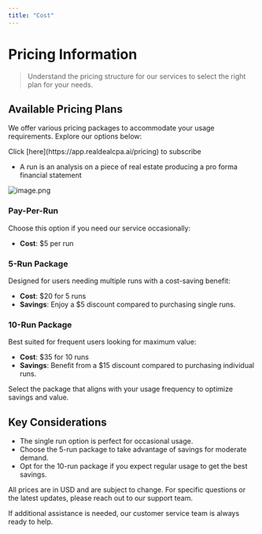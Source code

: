 ```yaml
---
title: "Cost"
---
```


# Pricing Information

> Understand the pricing structure for our services to select the right plan for your needs.

## Available Pricing Plans

We offer various pricing packages to accommodate your usage requirements. Explore our options below:

<Info>
  Click [here](https://app.realdealcpa.ai/pricing) to subscribe
</Info>

- A run is an analysis on a piece of real estate producing a pro forma financial statement

![image.png](/images/image.png)

### Pay-Per-Run

Choose this option if you need our service occasionally:

- **Cost**: \$5 per run

### 5-Run Package

Designed for users needing multiple runs with a cost-saving benefit:

- **Cost**: \$20 for 5 runs
- **Savings**: Enjoy a \$5 discount compared to purchasing single runs.

### 10-Run Package

Best suited for frequent users looking for maximum value:

- **Cost**: \$35 for 10 runs
- **Savings**: Benefit from a \$15 discount compared to purchasing individual runs.

<Tip>
  Select the package that aligns with your usage frequency to optimize savings and value.
</Tip>

## Key Considerations

- The single run option is perfect for occasional usage.
- Choose the 5-run package to take advantage of savings for moderate demand.
- Opt for the 10-run package if you expect regular usage to get the best savings.

<Note>
  All prices are in USD and are subject to change. For specific questions or the latest updates, please reach out to our support team.
</Note>

If additional assistance is needed, our customer service team is always ready to help.